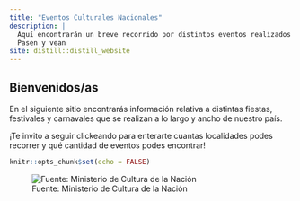 ```yaml
---
title: "Eventos Culturales Nacionales"
description: |
  Aquí encontrarán un breve recorrido por distintos eventos realizados en Argentina. 
  Pasen y vean 
site: distill::distill_website
---
```


## Bienvenidos/as

En el siguiente sitio encontrarás información relativa a distintas fiestas, festivales y carnavales que se realizan a lo largo y ancho de nuestro país. 

¡Te invito a seguir clickeando para enterarte cuantas localidades podes recorrer y qué cantidad de eventos podes encontrar!

```r
knitr::opts_chunk$set(echo = FALSE)
```

![Fuente: Ministerio de Cultura de la Nación](https://www.cultura.gob.ar/media/uploads/30946602965_52f7a0fb47_o.jpg)
